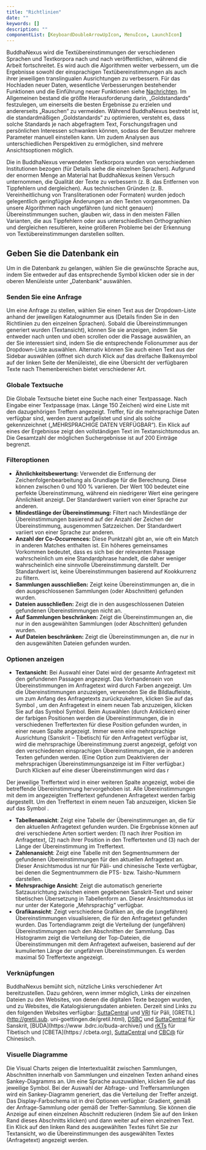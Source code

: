 ```yaml
---
title: "Richtlinien"
date: ""
keywords: []
description: ""
componentList: [KeyboardDoubleArrowUpIcon, MenuIcon, LaunchIcon]
---
```


BuddhaNexus wird die Textübereinstimmungen der verschiedenen Sprachen und Textkorpora nach und nach veröffentlichen, während die Arbeit fortschreitet. Es wird auch die Algorithmen weiter verbessern, um die Ergebnisse sowohl der einsprachigen Textübereinstimmungen als auch ihrer jeweiligen translingualen Ausrichtungen zu verbessern. Für das Hochladen neuer Daten, wesentliche Verbesserungen bestehender Funktionen und die Einführung neuer Funktionen siehe [Nachrichten](/news). Im Allgemeinen bestand die größte Herausforderung darin, „Goldstandards“ festzulegen, um einerseits die besten Ergebnisse zu erzielen und andererseits „Rauschen“ zu vermeiden. Während BuddhaNexus bestrebt ist, die standardmäßigen „Goldstandards“ zu optimieren, versteht es, dass solche Standards je nach abgefragtem Text, Forschungsfragen und persönlichen Interessen schwanken können, sodass der Benutzer mehrere Parameter manuell einstellen kann. Um zudem Analysen aus unterschiedlichen Perspektiven zu ermöglichen, sind mehrere Ansichtsoptionen möglich.

Die in BuddhaNexus verwendeten Textkorpora wurden von verschiedenen Institutionen bezogen (für Details siehe die einzelnen Sprachen). Aufgrund der enormen Menge an Material hat BuddhaNexus keinen Versuch unternommen, die Qualität der Texte zu verbessern (z. B. das Entfernen von Tippfehlern und dergleichen). Aus technischen Gründen (z. B. Vereinheitlichung von Transliterationen oder Formaten) wurden jedoch gelegentlich geringfügige Änderungen an den Texten vorgenommen. Da unsere Algorithmen nach ungefähren (und nicht genauen) Übereinstimmungen suchen, glauben wir, dass in den meisten Fällen Varianten, die aus Tippfehlern oder aus unterschiedlichen Orthographien und dergleichen resultieren, keine größeren Probleme bei der Erkennung von Textübereinstimmungen darstellen sollten.

## Geben Sie die Datenbank ein

Um in die Datenbank zu gelangen, wählen Sie die gewünschte Sprache aus, indem Sie entweder auf das entsprechende Symbol klicken oder sie in der oberen Menüleiste unter „Datenbank“ auswählen.

### Senden Sie eine Anfrage

Um eine Anfrage zu stellen, wählen Sie einen Text aus der Dropdown-Liste anhand der jeweiligen Katalognummer aus (Details finden Sie in den Richtlinien zu den einzelnen Sprachen). Sobald die Übereinstimmungen generiert wurden (Textansicht), können Sie sie anzeigen, indem Sie entweder nach unten und oben scrollen oder die Passage auswählen, an der Sie interessiert sind, indem Sie die entsprechende Folionummer aus der Dropdown-Liste auswählen. Alternativ können Sie auch einen Text aus der Sidebar auswählen (öffnet sich durch Klick auf das dreifache Balkensymbol <MenuIcon fontSize="small" /> auf der linken Seite der Menüleiste), die eine Übersicht der verfügbaren Texte nach Themenbereichen bietet verschiedener Art.

### Globale Textsuche

Die Globale Textsuche bietet eine Suche nach einer Textpassage. Nach Eingabe einer Textpassage (max. Länge 150 Zeichen) wird eine Liste mit den dazugehörigen Treffern angezeigt. Treffer, für die mehrsprachige Daten verfügbar sind, werden zuerst aufgelistet und sind als solche gekennzeichnet („MEHRSPRACHIGE DATEN VERFÜGBAR“). Ein Klick auf eines der Ergebnisse zeigt den vollständigen Text im Textansichtsmodus an. Die Gesamtzahl der möglichen Suchergebnisse ist auf 200 Einträge begrenzt.

### Filteroptionen

- **Ähnlichkeitsbewertung:** Verwendet die Entfernung der Zeichenfolgenbearbeitung als Grundlage für die Berechnung. Diese können zwischen 0 und 100 % variieren. Der Wert 100 bedeutet eine perfekte Übereinstimmung, während ein niedrigerer Wert eine geringere Ähnlichkeit anzeigt. Der Standardwert variiert von einer Sprache zur anderen.
- **Mindestlänge der Übereinstimmung:** Filtert nach Mindestlänge der Übereinstimmungen basierend auf der Anzahl der Zeichen der Übereinstimmung, ausgenommen Satzzeichen. Der Standardwert variiert von einer Sprache zur anderen.
- **Anzahl der Co-Occurrences:** Diese Punktzahl gibt an, wie oft ein Match in anderen Matches enthalten ist. Ein höheres gemeinsames Vorkommen bedeutet, dass es sich bei der relevanten Passage wahrscheinlich um eine Standardphrase handelt, die daher weniger wahrscheinlich eine sinnvolle Übereinstimmung darstellt. Der Standardwert ist, keine Übereinstimmungen basierend auf Kookkurrenz zu filtern.
- **Sammlungen ausschließen:** Zeigt keine Übereinstimmungen an, die in den ausgeschlossenen Sammlungen (oder Abschnitten) gefunden wurden.
- **Dateien ausschließen:** Zeigt die in den ausgeschlossenen Dateien gefundenen Übereinstimmungen nicht an.
- **Auf Sammlungen beschränken:** Zeigt die Übereinstimmungen an, die nur in den ausgewählten Sammlungen (oder Abschnitten) gefunden wurden.
- **Auf Dateien beschränken:** Zeigt die Übereinstimmungen an, die nur in den ausgewählten Dateien gefunden wurden.

### Optionen anzeigen

- **Textansicht**: Bei Auswahl einer Datei wird der gesamte Anfragetext mit den gefundenen Passagen angezeigt. Das Vorhandensein von Übereinstimmungen im Anfragetext wird durch Farben angezeigt. Um die Übereinstimmungen anzuzeigen, verwenden Sie die Bildlaufleiste, um zum Anfang des Anfragetexts zurückzukehren, klicken Sie auf das Symbol <KeyboardDoubleArrowUpIcon fontSize="small" />, um den Anfragetext in einem neuen Tab anzuzeigen, klicken Sie auf das Symbol <LaunchIcon fontSize="small" /> Symbol. Beim Auswählen (durch Anklicken) einer der farbigen Positionen werden die Übereinstimmungen, die in verschiedenen Treffertexten für diese Position gefunden wurden, in einer neuen Spalte angezeigt. Immer wenn eine mehrsprachige Ausrichtung (Sanskrit – Tibetisch) für den Anfragetext verfügbar ist, wird die mehrsprachige Übereinstimmung zuerst angezeigt, gefolgt von den verschiedenen einsprachigen Übereinstimmungen, die in anderen Texten gefunden werden. (Eine Option zum Deaktivieren der mehrsprachigen Übereinstimmungsanzeige ist im Filter verfügbar.) Durch Klicken auf eine dieser Übereinstimmungen wird das r

Der jeweilige Treffertext wird in einer weiteren Spalte angezeigt, wobei die betreffende Übereinstimmung hervorgehoben ist. Alle Übereinstimmungen mit dem im angezeigten Treffertext gefundenen Anfragetext werden farbig dargestellt. Um den Treffertext in einem neuen Tab anzuzeigen, klicken Sie auf das Symbol <LaunchIcon fontSize="small" /> .

- **Tabellenansicht**: Zeigt eine Tabelle der Übereinstimmungen an, die für den aktuellen Anfragetext gefunden wurden. Die Ergebnisse können auf drei verschiedene Arten sortiert werden: (1) nach ihrer Position im Anfragetext, (2) nach ihrer Position in den Treffertexten und (3) nach der Länge der Übereinstimmung im Treffertext.
- **Zahlenansicht**: Zeigt eine Tabelle mit den Segmentnummern der gefundenen Übereinstimmungen für den aktuellen Anfragetext an. Dieser Ansichtsmodus ist nur für Pāli- und chinesische Texte verfügbar, bei denen die Segmentnummern die PTS- bzw. Taisho-Nummern darstellen.
- **Mehrsprachige Ansicht**: Zeigt die automatisch generierte Satzausrichtung zwischen einem gegebenen Sanskrit-Text und seiner tibetischen Übersetzung in Tabellenform an. Dieser Ansichtsmodus ist nur unter der Kategorie „Mehrsprachig“ verfügbar.
- **Grafikansicht**: Zeigt verschiedene Grafiken an, die die (ungefähren) Übereinstimmungen visualisieren, die für den Anfragetext gefunden wurden. Das Tortendiagramm zeigt die Verteilung der (ungefähren) Übereinstimmungen nach den Abschnitten der Sammlung. Das Histogramm zeigt die Verteilung der Top-Dateien, die Übereinstimmungen mit dem Anfragetext aufweisen, basierend auf der kumulierten Länge der ungefähren Übereinstimmungen. Es werden maximal 50 Treffertexte angezeigt.

### Verknüpfungen

BuddhaNexus bemüht sich, nützliche Links verschiedener Art bereitzustellen. Dazu gehören, wenn immer möglich, Links der einzelnen Dateien zu den Websites, von denen die digitalen Texte bezogen wurden, und zu Websites, die Katalogisierungsdaten anbieten. Derzeit sind Links zu den folgenden Websites verfügbar: [SuttaCentral](https://suttacentral.net) und [VRI](https://tipitaka.org/) für Pāli, [GRETIL](http://gretil.sub. uni-goettingen.de/gretil.html), [DSBC](http://www.dsbcproject.org) und [SuttaCentral](https://suttacentral.net) für Sanskrit, [BUDA](https://www .bdrc.io/buda-archive/) und [rKTs](https://www.istb.univie.ac.at/kanjur/rktsneu/sub/index.php) für Tibetisch und [CBETA](https:/ /cbeta.org), [SuttaCentral](https://suttacentral.net) und [CBC@](https://dazangthings.nz/cbc/) für Chinesisch.

### Visuelle Diagramme

Die Visual Charts zeigen die Intertextualität zwischen Sammlungen, Abschnitten innerhalb von Sammlungen und einzelnen Texten anhand eines Sankey-Diagramms an. Um eine Sprache auszuwählen, klicken Sie auf das jeweilige Symbol. Bei der Auswahl der Abfrage- und Treffersammlungen wird ein Sankey-Diagramm generiert, das die Verteilung der Treffer anzeigt. Das Display-Farbschema ist in drei Optionen verfügbar: Gradient, gemäß der Anfrage-Sammlung oder gemäß der Treffer-Sammlung. Sie können die Anzeige auf einen einzelnen Abschnitt reduzieren (indem Sie auf den linken Rand dieses Abschnitts klicken) und dann weiter auf einen einzelnen Text. Ein Klick auf den linken Rand des ausgewählten Textes führt Sie zur Textansicht, wo die Übereinstimmungen des ausgewählten Textes (Anfragetext) angezeigt werden.

